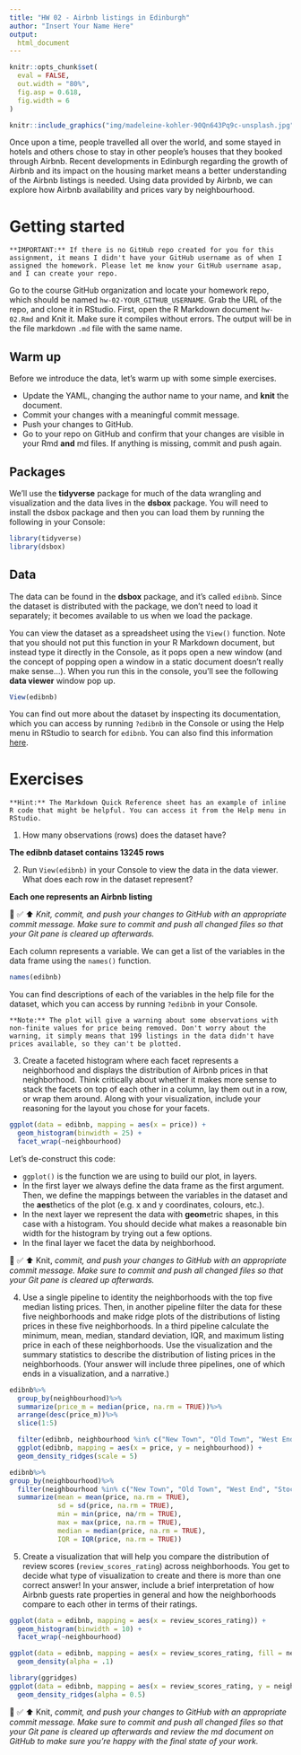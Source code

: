 ```yaml
---
title: "HW 02 - Airbnb listings in Edinburgh"
author: "Insert Your Name Here"
output: 
  html_document
---
```


```r
knitr::opts_chunk$set(
  eval = FALSE,
  out.width = "80%",
  fig.asp = 0.618,
  fig.width = 6
)
```

```r
knitr::include_graphics("img/madeleine-kohler-90Qn643Pq9c-unsplash.jpg")
```

Once upon a time, people travelled all over the world, and some stayed in hotels and others chose to stay in other people's houses that they booked through Airbnb.
Recent developments in Edinburgh regarding the growth of Airbnb and its impact on the housing market means a better understanding of the Airbnb listings is needed.
Using data provided by Airbnb, we can explore how Airbnb availability and prices vary by neighbourhood.

# Getting started

```marginfigure
**IMPORTANT:** If there is no GitHub repo created for you for this assignment, it means I didn't have your GitHub username as of when I assigned the homework. Please let me know your GitHub username asap, and I can create your repo.
```

Go to the course GitHub organization and locate your homework repo, which should be named `hw-02-YOUR_GITHUB_USERNAME`.
Grab the URL of the repo, and clone it in RStudio.
First, open the R Markdown document `hw-02.Rmd` and Knit it.
Make sure it compiles without errors.
The output will be in the file markdown `.md` file with the same name.

## Warm up

Before we introduce the data, let's warm up with some simple exercises.

-   Update the YAML, changing the author name to your name, and **knit** the document.
-   Commit your changes with a meaningful commit message.
-   Push your changes to GitHub.
-   Go to your repo on GitHub and confirm that your changes are visible in your Rmd **and** md files. If anything is missing, commit and push again.

## Packages

We'll use the **tidyverse** package for much of the data wrangling and visualization and the data lives in the **dsbox** package.
You will need to install the dsbox package and then you can load them by running the following in your Console:

```r
library(tidyverse)
library(dsbox)
```

## Data

The data can be found in the **dsbox** package, and it's called `edibnb`.
Since the dataset is distributed with the package, we don't need to load it separately; it becomes available to us when we load the package.

You can view the dataset as a spreadsheet using the `View()` function.
Note that you should not put this function in your R Markdown document, but instead type it directly in the Console, as it pops open a new window (and the concept of popping open a window in a static document doesn't really make sense...).
When you run this in the console, you'll see the following **data viewer** window pop up.

```r
View(edibnb)
```

You can find out more about the dataset by inspecting its documentation, which you can access by running `?edibnb` in the Console or using the Help menu in RStudio to search for `edibnb`.
You can also find this information [here](https://rstudio-education.github.io/dsbox/reference/edibnb.html).

# Exercises

```marginfigure
**Hint:** The Markdown Quick Reference sheet has an example of inline R code that might be helpful. You can access it from the Help menu in RStudio.
```

1.  How many observations (rows) does the dataset have? 

**The edibnb dataset contains 13245 rows**

2.  Run `View(edibnb)` in your Console to view the data in the data viewer. What does each row in the dataset represent?

**Each one represents an Airbnb listing**

🧶 ✅ ⬆️ *Knit,* *commit, and push your changes to GitHub with an appropriate commit message. Make sure to commit and push all changed files so that your Git pane is cleared up afterwards.*

Each column represents a variable.
We can get a list of the variables in the data frame using the `names()` function.

```r
names(edibnb)
```

You can find descriptions of each of the variables in the help file for the dataset, which you can access by running `?edibnb` in your Console.

```marginfigure
**Note:** The plot will give a warning about some observations with non-finite values for price being removed. Don't worry about the warning, it simply means that 199 listings in the data didn't have prices available, so they can't be plotted.
```

3.  Create a faceted histogram where each facet represents a neighborhood and displays the distribution of Airbnb prices in that neighborhood. Think critically about whether it makes more sense to stack the facets on top of each other in a column, lay them out in a row, or wrap them around. Along with your visualization, include your reasoning for the layout you chose for your facets.

```r
ggplot(data = edibnb, mapping = aes(x = price)) +
  geom_histogram(binwidth = 25) +
  facet_wrap(~neighbourhood)
```

Let's de-construct this code:

-   `ggplot()` is the function we are using to build our plot, in layers.
-   In the first layer we always define the data frame as the first argument. Then, we define the mappings between the variables in the dataset and the **aes**thetics of the plot (e.g. x and y coordinates, colours, etc.).
-   In the next layer we represent the data with **geom**etric shapes, in this case with a histogram. You should decide what makes a reasonable bin width for the histogram by trying out a few options.
-   In the final layer we facet the data by neighborhood.

🧶 ✅ ⬆️ Knit, *commit, and push your changes to GitHub with an appropriate commit message. Make sure to commit and push all changed files so that your Git pane is cleared up afterwards.*

4.  Use a single pipeline to identity the neighborhoods with the top five median listing prices. Then, in another pipeline filter the data for these five neighborhoods and make ridge plots of the distributions of listing prices in these five neighborhoods. In a third pipeline calculate the minimum, mean, median, standard deviation, IQR, and maximum listing price in each of these neighborhoods. Use the visualization and the summary statistics to describe the distribution of listing prices in the neighborhoods. (Your answer will include three pipelines, one of which ends in a visualization, and a narrative.)

```r
edibnb%>%
  group_by(neighbourhood)%>%
  summarize(price_m = median(price, na.rm = TRUE))%>%
  arrange(desc(price_m))%>%
  slice(1:5)
```

```r
  filter(edibnb, neighbourhood %in% c("New Town", "Old Town", "West End", "Stockbridge", "Bruntsfield"))%>%
  ggplot(edibnb, mapping = aes(x = price, y = neighbourhood)) + 
  geom_density_ridges(scale = 5)
```

```r
edibnb%>%  
group_by(neighbourhood)%>%
  filter(neighbourhood %in% c("New Town", "Old Town", "West End", "Stockbridge", "Bruntsfield"))%>%
  summarize(mean = mean(price, na.rm = TRUE),
            sd = sd(price, na.rm = TRUE),
            min = min(price, na/rm = TRUE),
            max = max(price, na.rm = TRUE),
            median = median(price, na.rm = TRUE),
            IQR = IQR(price, na.rm = TRUE))
```


5.  Create a visualization that will help you compare the distribution of review scores (`review_scores_rating`) across neighborhoods. You get to decide what type of visualization to create and there is more than one correct answer! In your answer, include a brief interpretation of how Airbnb guests rate properties in general and how the neighborhoods compare to each other in terms of their ratings.

```r
ggplot(data = edibnb, mapping = aes(x = review_scores_rating)) +
  geom_histogram(binwidth = 10) +
  facet_wrap(~neighbourhood)
```

```r
ggplot(data = edibnb, mapping = aes(x = review_scores_rating, fill = neighbourhood)) +
  geom_density(alpha = .1) 
```

```r
library(ggridges)
ggplot(data = edibnb, mapping = aes(x = review_scores_rating, y = neighbourhood)) +
  geom_density_ridges(alpha = 0.5) 
```


🧶 ✅ ⬆️ Knit, *commit, and push your changes to GitHub with an appropriate commit message. Make sure to commit and push all changed files so that your Git pane is cleared up afterwards and review the md document on GitHub to make sure you're happy with the final state of your work.*

